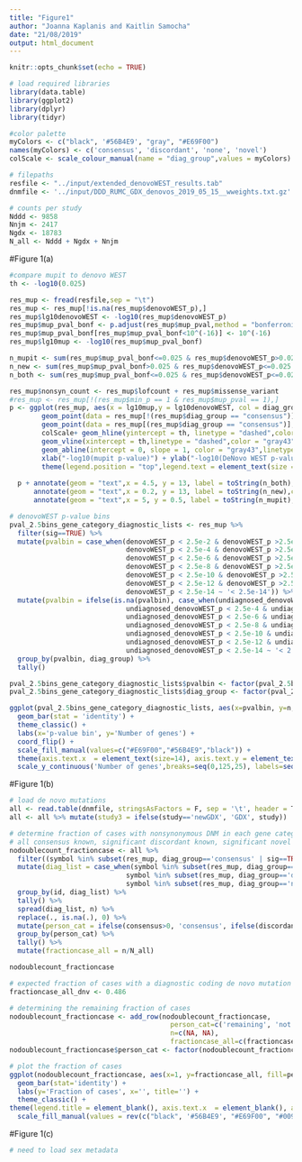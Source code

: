 ```yaml
---
title: "Figure1"
author: "Joanna Kaplanis and Kaitlin Samocha"
date: "21/08/2019"
output: html_document
---
```


```r
knitr::opts_chunk$set(echo = TRUE)
```

```r
# load required libraries
library(data.table)
library(ggplot2)
library(dplyr)
library(tidyr)

#color palette 
myColors <- c("black", '#56B4E9', "gray", "#E69F00")
names(myColors) <- c('consensus', 'discordant', 'none', 'novel')
colScale <- scale_colour_manual(name = "diag_group",values = myColors)

# filepaths
resfile <- "../input/extended_denovoWEST_results.tab"
dnmfile <- '../input/DDD_RUMC_GDX_denovos_2019_05_15__wweights.txt.gz'

# counts per study
Nddd <- 9858
Nnjm <- 2417
Ngdx <- 18783
N_all <- Nddd + Ngdx + Nnjm
```

#Figure 1(a)

```r
#compare mupit to denovo WEST
th <- -log10(0.025)

res_mup <- fread(resfile,sep = "\t")
res_mup <- res_mup[!is.na(res_mup$denovoWEST_p),]
res_mup$lg10denovoWEST <- -log10(res_mup$denovoWEST_p)
res_mup$mup_pval_bonf <- p.adjust(res_mup$mup_pval,method = "bonferroni",n=(18500*2))
res_mup$mup_pval_bonf[res_mup$mup_pval_bonf<10^(-16)] <- 10^(-16)
res_mup$lg10mup <- -log10(res_mup$mup_pval_bonf)

n_mupit <- sum(res_mup$mup_pval_bonf<=0.025 & res_mup$denovoWEST_p>0.025 & !is.na(res_mup$mup_pval_bonf) & !is.na(res_mup$denovoWEST_p))
n_new <- sum(res_mup$mup_pval_bonf>0.025 & res_mup$denovoWEST_p<=0.025 & !is.na(res_mup$mup_pval_bonf) & !is.na(res_mup$denovoWEST_p))
n_both <- sum(res_mup$mup_pval_bonf<=0.025 & res_mup$denovoWEST_p<=0.025 & !is.na(res_mup$mup_pval_bonf) & !is.na(res_mup$denovoWEST_p))

res_mup$nonsyn_count <- res_mup$lofcount + res_mup$missense_variant
#res_mup <- res_mup[!(res_mup$min_p == 1 & res_mup$mup_pval == 1),]
p <- ggplot(res_mup, aes(x = lg10mup,y = lg10denovoWEST, col = diag_group)) + 
        geom_point(data = res_mup[!(res_mup$diag_group == "consensus")],aes(x = lg10mup, y = lg10denovoWEST, size = nonsyn_count), alpha = 0.9) + 
        geom_point(data = res_mup[(res_mup$diag_group == "consensus")],aes(x = lg10mup, y = lg10denovoWEST, size = nonsyn_count), alpha = 0.55) +
        colScale+ geom_hline(yintercept = th, linetype = "dashed",color = "gray43") + 
        geom_vline(xintercept = th,linetype = "dashed",color = "gray43") +
        geom_abline(intercept = 0, slope = 1, color = "gray43",linetype = "dotted")  + 
        xlab("-log10(mupit p-value)") + ylab("-log10(DeNovo WEST p-value)")+theme_classic() + 
        theme(legend.position = "top",legend.text = element_text(size = 14),legend.title = element_blank(),axis.text=element_text(size=14),axis.title=element_text(size=16)) 
  
  p + annotate(geom = "text",x = 4.5, y = 13, label = toString(n_both),color = "gray43",size = 8) +
      annotate(geom = "text",x = 0.2, y = 13, label = toString(n_new),color = "gray43",size = 8) +
      annotate(geom = "text",x = 5, y = 0.5, label = toString(n_mupit),color = "gray43",size = 8)
```

```r
# denovoWEST p-value bins
pval_2.5bins_gene_category_diagnostic_lists <- res_mup %>%
  filter(sig==TRUE) %>%
  mutate(pvalbin = case_when(denovoWEST_p < 2.5e-2 & denovoWEST_p >2.5e-4 ~ '2.5e-2 to 2.5e-4',
                             denovoWEST_p < 2.5e-4 & denovoWEST_p >2.5e-6 ~ '2.5e-4 to 2.5e-6',
                             denovoWEST_p < 2.5e-6 & denovoWEST_p >2.5e-8 ~ '2.5e-6 to 2.5e-8',
                             denovoWEST_p < 2.5e-8 & denovoWEST_p >2.5e-10 ~ '2.5e-8 to 2.5e-10',
                             denovoWEST_p < 2.5e-10 & denovoWEST_p >2.5e-12 ~ '2.5e-10 to 2.5e-12',
                             denovoWEST_p < 2.5e-12 & denovoWEST_p >2.5e-14 ~ '2.5e-12 to 2.5e-14',
                             denovoWEST_p < 2.5e-14 ~ '< 2.5e-14')) %>%
  mutate(pvalbin = ifelse(is.na(pvalbin), case_when(undiagnosed_denovoWEST_p < 2.5e-2 & undiagnosed_denovoWEST_p >2.5e-4 ~ '2.5e-2 to 2.5e-4',
                             undiagnosed_denovoWEST_p < 2.5e-4 & undiagnosed_denovoWEST_p >2.5e-6 ~ '2.5e-4 to 2.5e-6',
                             undiagnosed_denovoWEST_p < 2.5e-6 & undiagnosed_denovoWEST_p >2.5e-8 ~ '2.5e-6 to 2.5e-8',
                             undiagnosed_denovoWEST_p < 2.5e-8 & undiagnosed_denovoWEST_p >2.5e-10 ~ '2.5e-8 to 2.5e-10',
                             undiagnosed_denovoWEST_p < 2.5e-10 & undiagnosed_denovoWEST_p >2.5e-12 ~ '2.5e-10 to 2.5e-12',
                             undiagnosed_denovoWEST_p < 2.5e-12 & undiagnosed_denovoWEST_p >2.5e-14 ~ '2.5e-12 to 2.5e-14',
                             undiagnosed_denovoWEST_p < 2.5e-14 ~ '< 2.5e-14'), pvalbin)) %>%
  group_by(pvalbin, diag_group) %>%
  tally()

pval_2.5bins_gene_category_diagnostic_lists$pvalbin <- factor(pval_2.5bins_gene_category_diagnostic_lists$pvalbin, levels=c('2.5e-2 to 2.5e-4','2.5e-4 to 2.5e-6','2.5e-6 to 2.5e-8','2.5e-8 to 2.5e-10','2.5e-10 to 2.5e-12', '2.5e-12 to 2.5e-14', '< 2.5e-14'))
pval_2.5bins_gene_category_diagnostic_lists$diag_group <- factor(pval_2.5bins_gene_category_diagnostic_lists$diag_group, levels=c('novel', 'discordant', 'consensus'))

ggplot(pval_2.5bins_gene_category_diagnostic_lists, aes(x=pvalbin, y=n, fill=diag_group)) +
  geom_bar(stat = 'identity') +
  theme_classic() +
  labs(x='p-value bin', y='Number of genes') +
  coord_flip() +
  scale_fill_manual(values=c("#E69F00","#56B4E9","black")) +
  theme(axis.text.x  = element_text(size=14), axis.text.y = element_text(size=14), axis.title = element_text(size=16), legend.title = element_blank(), legend.text = element_text(size=14)) +
  scale_y_continuous('Number of genes',breaks=seq(0,125,25), labels=seq(0,125,25))
```

#Figure 1(b)

```r
# load de novo mutations
all <- read.table(dnmfile, stringsAsFactors = F, sep = '\t', header = T)
all <- all %>% mutate(study3 = ifelse(study=='newGDX', 'GDX', study))

# determine fraction of cases with nonsynonymous DNM in each gene category
# all consensus known, significant discordant known, significant novel
nodoublecount_fractioncase <- all %>%
  filter((symbol %in% subset(res_mup, diag_group=='consensus' | sig==TRUE)$symbol) & !(consequence %in% c('coding_sequence_variant', 'stop_retained_variant', 'synonymous_variant'))) %>%
  mutate(diag_list = case_when(symbol %in% subset(res_mup, diag_group=='consensus')$symbol ~ 'consensus',
                             symbol %in% subset(res_mup, diag_group=='discordant' & sig==TRUE)$symbol ~ 'discordant',
                             symbol %in% subset(res_mup, diag_group=='novel')$symbol ~ 'novel')) %>%
  group_by(id, diag_list) %>%
  tally() %>%
  spread(diag_list, n) %>%
  replace(., is.na(.), 0) %>%
  mutate(person_cat = ifelse(consensus>0, 'consensus', ifelse(discordant>0, 'discordant', 'novel'))) %>%
  group_by(person_cat) %>%
  tally() %>%
  mutate(fractioncase_all = n/N_all)

nodoublecount_fractioncase
```

```r
# expected fraction of cases with a diagnostic coding de novo mutation -- estimated by Hilary Martin
fractioncase_all_dnv <- 0.486

# determining the remaining fraction of cases
nodoublecount_fractioncase <- add_row(nodoublecount_fractioncase,
                                        person_cat=c('remaining', 'not de novo'),
                                        n=c(NA, NA),
                                        fractioncase_all=c(fractioncase_all_dnv-sum(nodoublecount_fractioncase$fractioncase_all), 1-fractioncase_all_dnv))
nodoublecount_fractioncase$person_cat <- factor(nodoublecount_fractioncase$person_cat, levels = c('not de novo', 'remaining', 'novel', 'discordant', 'consensus'))

# plot the fraction of cases
ggplot(nodoublecount_fractioncase, aes(x=1, y=fractioncase_all, fill=person_cat))+
  geom_bar(stat='identity') +
  labs(y='Fraction of cases', x='', title='') +
  theme_classic() +
theme(legend.title = element_blank(), axis.text.x  = element_blank(), axis.text.y = element_text(size=14), axis.title = element_text(size=16), legend.text = element_text(size=14), axis.line.x = element_blank(), axis.ticks.x = element_blank(), axis.line.y = element_blank()) +
  scale_fill_manual(values = rev(c("black", '#56B4E9', "#E69F00", "#009E73", 'lightgray')))
```

#Figure 1(c)

```r
# need to load sex metadata

```
